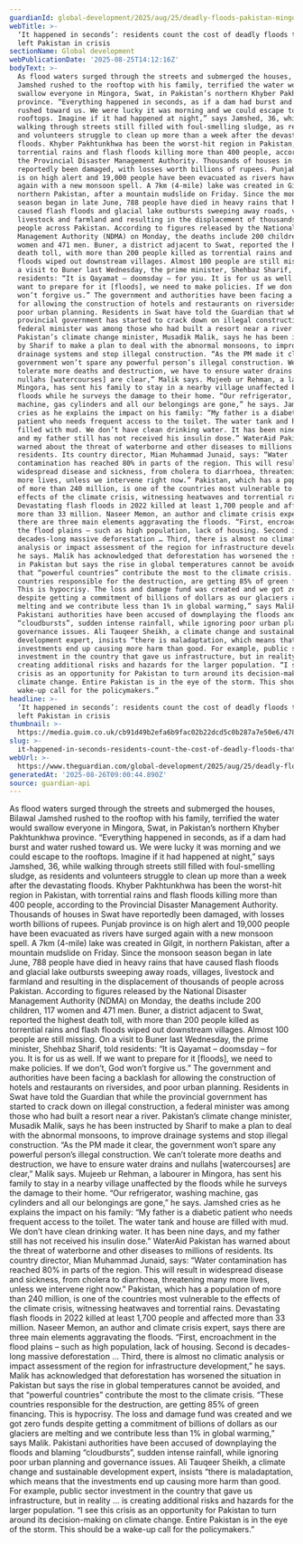 ```yaml
---
guardianId: global-development/2025/aug/25/deadly-floods-pakistan-mingora-flood-waters
webTitle: >-
  ‘It happened in seconds’: residents count the cost of deadly floods that have
  left Pakistan in crisis
sectionName: Global development
webPublicationDate: '2025-08-25T14:12:16Z'
bodyText: >-
  As flood waters surged through the streets and submerged the houses, Bilawal
  Jamshed rushed to the rooftop with his family, terrified the water would
  swallow everyone in Mingora, Swat, in Pakistan’s northern Khyber Pakhtunkhwa
  province. “Everything happened in seconds, as if a dam had burst and water
  rushed toward us. We were lucky it was morning and we could escape to the
  rooftops. Imagine if it had happened at night,” says Jamshed, 36, while
  walking through streets still filled with foul-smelling sludge, as residents
  and volunteers struggle to clean up more than a week after the devastating
  floods. Khyber Pakhtunkhwa has been the worst-hit region in Pakistan, with
  torrential rains and flash floods killing more than 400 people, according to
  the Provincial Disaster Management Authority. Thousands of houses in Swat have
  reportedly been damaged, with losses worth billions of rupees. Punjab province
  is on high alert and 19,000 people have been evacuated as rivers have surged
  again with a new monsoon spell. A 7km (4-mile) lake was created in Gilgit, in
  northern Pakistan, after a mountain mudslide on Friday. Since the monsoon
  season began in late June, 788 people have died in heavy rains that have
  caused flash floods and glacial lake outbursts sweeping away roads, villages,
  livestock and farmland and resulting in the displacement of thousands of
  people across Pakistan. According to figures released by the National Disaster
  Management Authority (NDMA) on Monday, the deaths include 200 children, 117
  women and 471 men. Buner, a district adjacent to Swat, reported the highest
  death toll, with more than 200 people killed as torrential rains and flash
  floods wiped out downstream villages. Almost 100 people are still missing. On
  a visit to Buner last Wednesday, the prime minister, Shehbaz Sharif, told
  residents: “It is Qayamat – doomsday – for you. It is for us as well. If we
  want to prepare for it [floods], we need to make policies. If we don’t, God
  won’t forgive us.” The government and authorities have been facing a backlash
  for allowing the construction of hotels and restaurants on riversides, and
  poor urban planning. Residents in Swat have told the Guardian that while the
  provincial government has started to crack down on illegal construction, a
  federal minister was among those who had built a resort near a river.
  Pakistan’s climate change minister, Musadik Malik, says he has been instructed
  by Sharif to make a plan to deal with the abnormal monsoons, to improve
  drainage systems and stop illegal construction. “As the PM made it clear, the
  government won’t spare any powerful person’s illegal construction. We can’t
  tolerate more deaths and destruction, we have to ensure water drains and
  nullahs [watercourses] are clear,” Malik says. Mujeeb ur Rehman, a labourer in
  Mingora, has sent his family to stay in a nearby village unaffected by the
  floods while he surveys the damage to their home. “Our refrigerator, washing
  machine, gas cylinders and all our belongings are gone,” he says. Jamshed
  cries as he explains the impact on his family: “My father is a diabetic
  patient who needs frequent access to the toilet. The water tank and house are
  filled with mud. We don’t have clean drinking water. It has been nine days,
  and my father still has not received his insulin dose.” WaterAid Pakistan has
  warned about the threat of waterborne and other diseases to millions of
  residents. Its country director, Mian Muhammad Junaid, says: “Water
  contamination has reached 80% in parts of the region. This will result in
  widespread disease and sickness, from cholera to diarrhoea, threatening many
  more lives, unless we intervene right now.” Pakistan, which has a population
  of more than 240 million, is one of the countries most vulnerable to the
  effects of the climate crisis, witnessing heatwaves and torrential rains.
  Devastating flash floods in 2022 killed at least 1,700 people and affected
  more than 33 million. Naseer Memon, an author and climate crisis expert, says
  there are three main elements aggravating the floods. “First, encroachment in
  the flood plains – such as high population, lack of housing. Second is
  decades-long massive deforestation … Third, there is almost no climatic
  analysis or impact assessment of the region for infrastructure development,”
  he says. Malik has acknowledged that deforestation has worsened the situation
  in Pakistan but says the rise in global temperatures cannot be avoided, and
  that “powerful countries” contribute the most to the climate crisis. “These
  countries responsible for the destruction, are getting 85% of green financing.
  This is hypocrisy. The loss and damage fund was created and we got zero funds
  despite getting a commitment of billions of dollars as our glaciers are
  melting and we contribute less than 1% in global warming,” says Malik.
  Pakistani authorities have been accused of downplaying the floods and blaming
  “cloudbursts”, sudden intense rainfall, while ignoring poor urban planning and
  governance issues. Ali Tauqeer Sheikh, a climate change and sustainable
  development expert, insists “there is maladaptation, which means that the
  investments end up causing more harm than good. For example, public sector
  investment in the country that gave us infrastructure, but in reality … is
  creating additional risks and hazards for the larger population. “I see this
  crisis as an opportunity for Pakistan to turn around its decision-making on
  climate change. Entire Pakistan is in the eye of the storm. This should be a
  wake-up call for the policymakers.”
headline: >-
  ‘It happened in seconds’: residents count the cost of deadly floods that have
  left Pakistan in crisis
thumbnail: >-
  https://media.guim.co.uk/cb91d49b2efa6b9fac02b22dcd5c0b287a7e50e6/478_0_4775_3820/500.jpg
slug: >-
  it-happened-in-seconds-residents-count-the-cost-of-deadly-floods-that-have-left-pakistan-in-crisis
webUrl: >-
  https://www.theguardian.com/global-development/2025/aug/25/deadly-floods-pakistan-mingora-flood-waters
generatedAt: '2025-08-26T09:00:44.890Z'
source: guardian-api
---
```

As flood waters surged through the streets and submerged the houses, Bilawal Jamshed rushed to the rooftop with his family, terrified the water would swallow everyone in Mingora, Swat, in Pakistan’s northern Khyber Pakhtunkhwa province. “Everything happened in seconds, as if a dam had burst and water rushed toward us. We were lucky it was morning and we could escape to the rooftops. Imagine if it had happened at night,” says Jamshed, 36, while walking through streets still filled with foul-smelling sludge, as residents and volunteers struggle to clean up more than a week after the devastating floods. Khyber Pakhtunkhwa has been the worst-hit region in Pakistan, with torrential rains and flash floods killing more than 400 people, according to the Provincial Disaster Management Authority. Thousands of houses in Swat have reportedly been damaged, with losses worth billions of rupees. Punjab province is on high alert and 19,000 people have been evacuated as rivers have surged again with a new monsoon spell. A 7km (4-mile) lake was created in Gilgit, in northern Pakistan, after a mountain mudslide on Friday. Since the monsoon season began in late June, 788 people have died in heavy rains that have caused flash floods and glacial lake outbursts sweeping away roads, villages, livestock and farmland and resulting in the displacement of thousands of people across Pakistan. According to figures released by the National Disaster Management Authority (NDMA) on Monday, the deaths include 200 children, 117 women and 471 men. Buner, a district adjacent to Swat, reported the highest death toll, with more than 200 people killed as torrential rains and flash floods wiped out downstream villages. Almost 100 people are still missing. On a visit to Buner last Wednesday, the prime minister, Shehbaz Sharif, told residents: “It is Qayamat – doomsday – for you. It is for us as well. If we want to prepare for it [floods], we need to make policies. If we don’t, God won’t forgive us.” The government and authorities have been facing a backlash for allowing the construction of hotels and restaurants on riversides, and poor urban planning. Residents in Swat have told the Guardian that while the provincial government has started to crack down on illegal construction, a federal minister was among those who had built a resort near a river. Pakistan’s climate change minister, Musadik Malik, says he has been instructed by Sharif to make a plan to deal with the abnormal monsoons, to improve drainage systems and stop illegal construction. “As the PM made it clear, the government won’t spare any powerful person’s illegal construction. We can’t tolerate more deaths and destruction, we have to ensure water drains and nullahs [watercourses] are clear,” Malik says. Mujeeb ur Rehman, a labourer in Mingora, has sent his family to stay in a nearby village unaffected by the floods while he surveys the damage to their home. “Our refrigerator, washing machine, gas cylinders and all our belongings are gone,” he says. Jamshed cries as he explains the impact on his family: “My father is a diabetic patient who needs frequent access to the toilet. The water tank and house are filled with mud. We don’t have clean drinking water. It has been nine days, and my father still has not received his insulin dose.” WaterAid Pakistan has warned about the threat of waterborne and other diseases to millions of residents. Its country director, Mian Muhammad Junaid, says: “Water contamination has reached 80% in parts of the region. This will result in widespread disease and sickness, from cholera to diarrhoea, threatening many more lives, unless we intervene right now.” Pakistan, which has a population of more than 240 million, is one of the countries most vulnerable to the effects of the climate crisis, witnessing heatwaves and torrential rains. Devastating flash floods in 2022 killed at least 1,700 people and affected more than 33 million. Naseer Memon, an author and climate crisis expert, says there are three main elements aggravating the floods. “First, encroachment in the flood plains – such as high population, lack of housing. Second is decades-long massive deforestation … Third, there is almost no climatic analysis or impact assessment of the region for infrastructure development,” he says. Malik has acknowledged that deforestation has worsened the situation in Pakistan but says the rise in global temperatures cannot be avoided, and that “powerful countries” contribute the most to the climate crisis. “These countries responsible for the destruction, are getting 85% of green financing. This is hypocrisy. The loss and damage fund was created and we got zero funds despite getting a commitment of billions of dollars as our glaciers are melting and we contribute less than 1% in global warming,” says Malik. Pakistani authorities have been accused of downplaying the floods and blaming “cloudbursts”, sudden intense rainfall, while ignoring poor urban planning and governance issues. Ali Tauqeer Sheikh, a climate change and sustainable development expert, insists “there is maladaptation, which means that the investments end up causing more harm than good. For example, public sector investment in the country that gave us infrastructure, but in reality … is creating additional risks and hazards for the larger population. “I see this crisis as an opportunity for Pakistan to turn around its decision-making on climate change. Entire Pakistan is in the eye of the storm. This should be a wake-up call for the policymakers.”
